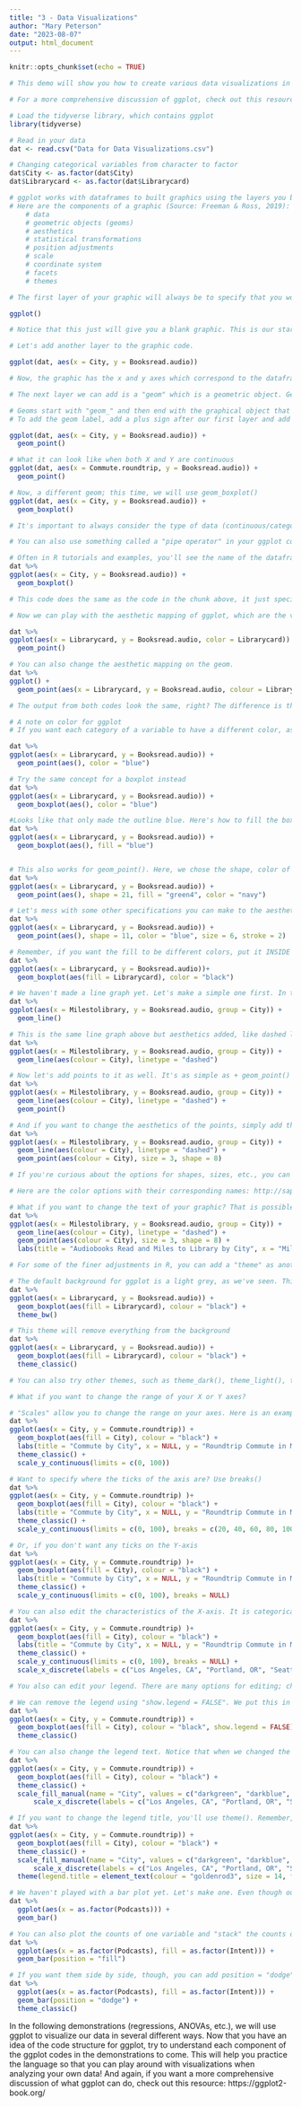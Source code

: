 ---
title: "3 - Data Visualizations"
author: "Mary Peterson"
date: "2023-08-07"
output: html_document
---

```{r setup, include=FALSE}
knitr::opts_chunk$set(echo = TRUE)
```

```{r}
# This demo will show you how to create various data visualizations in R using "tidyverse".Tidyverse is a collection of R packages, that work together for data manipulation, visualization, and analysis workflows. Within tidyverse, there is a package called "ggplot" that can create data visualizations. While there are other packages that can produce many great visualizations, ggplot is a great place to start because it is so versatile.

# For a more comprehensive discussion of ggplot, check out this resource: https://ggplot2-book.org/

# Load the tidyverse library, which contains ggplot
library(tidyverse)

# Read in your data
dat <- read.csv("Data for Data Visualizations.csv")
```

```{r}
# Changing categorical variables from character to factor
dat$City <- as.factor(dat$City)
dat$Librarycard <- as.factor(dat$Librarycard)

```

```{r}
# ggplot works with dataframes to built graphics using the layers you build in the code. 
# Here are the components of a graphic (Source: Freeman & Ross, 2019):
    # data
    # geometric objects (geoms)
    # aesthetics
    # statistical transformations 
    # position adjustments
    # scale
    # coordinate system
    # facets
    # themes

# The first layer of your graphic will always be to specify that you would like to use ggplot

ggplot()

# Notice that this just will give you a blank graphic. This is our starting point and we will built it up from there.
```

```{r}
# Let's add another layer to the graphic code. 

ggplot(dat, aes(x = City, y = Booksread.audio))

# Now, the graphic has the x and y axes which correspond to the dataframe that was specified (i.e., dat). Specifying the axes is case sensitive, so you must give R the same name that the variable has in the dataframe. Note: you can actually drop the x = and y = and the code will run the same. Adding it is simply a helpful reminder of which variable is X and which is Y.

```

```{r}
# The next layer we can add is a "geom" which is a geometric object. Geoms are graphical representations of the data. There are many types of geoms, which you can find here: https://ggplot2.tidyverse.org/reference/#geoms

# Geoms start with "geom_" and then end with the graphical object that you desire, e.g., "geom_line()" or "geom_boxplot()"
# To add the geom label, add a plus sign after our first layer and add the geom. To keep everything tidy, it can be helpful to start the geom layer on a new line, like we do below.

ggplot(dat, aes(x = City, y = Booksread.audio)) +
  geom_point()

# What it can look like when both X and Y are continuous
ggplot(dat, aes(x = Commute.roundtrip, y = Booksread.audio)) +
  geom_point()

# Now, a different geom; this time, we will use geom_boxplot()
ggplot(dat, aes(x = City, y = Booksread.audio)) +
  geom_boxplot()

# It's important to always consider the type of data (continuous/categorical) you have when visualizing. Some geoms only will run with a particular data type.

```

```{r}
# You can also use something called a "pipe operator" in your ggplot code (and several other packages) to to chain together multiple operations in a way that mirrors the natural flow of reading and understanding code. A pipe operator (%>%) means "and then", similar to using a plus sign to add on a command. By using a pipe, you're telling R to run the first line of code AND THEN run the next line of code.

# Often in R tutorials and examples, you'll see the name of the dataframe and then the pipe operator, as seen below. 
dat %>%
ggplot(aes(x = City, y = Booksread.audio)) +
  geom_boxplot()

# This code does the same as the code in the chunk above, it just specifies the dataframe first using a pipe operator
```

```{r}
# Now we can play with the aesthetic mapping of ggplot, which are the visual properties of the graphic. To add an aesthetic layer to the graphic, use aes(). You may notice that we already have used this to define the axes. Let's also add colors to the Librarycard variable by adding "color = Librarycard" in aes().

dat %>%
ggplot(aes(x = Librarycard, y = Booksread.audio, color = Librarycard)) +
  geom_point()

# You can also change the aesthetic mapping on the geom.
dat %>%
ggplot() +
  geom_point(aes(x = Librarycard, y = Booksread.audio, colour = Librarycard))

# The output from both codes look the same, right? The difference is that when you change the ggplot() layer, the aesthetics will be applied to all subsequent layers. If you apply the aesthetic to an individual layer, it will apply the aesthetics to just that one portion. If we had more layers, the two codes would produce visualizations with different visual properties.

```

```{r}
# A note on color for ggplot
# If you want each category of a variable to have a different color, as we have been doing, you put the color argument in aes(). If you want the color to be the same for all categories of your variable (e.g., all points to be blue), you put the color argument outside aes(). 

dat %>%
ggplot(aes(x = Librarycard, y = Booksread.audio)) +
  geom_point(aes(), color = "blue")

# Try the same concept for a boxplot instead
dat %>%
ggplot(aes(x = Librarycard, y = Booksread.audio)) +
  geom_boxplot(aes(), color = "blue")

#Looks like that only made the outline blue. Here's how to fill the boxes. We needed to use the "fill" argument instead.
dat %>%
ggplot(aes(x = Librarycard, y = Booksread.audio)) +
  geom_boxplot(aes(), fill = "blue")


# This also works for geom_point(). Here, we chose the shape, color of the inside, and color of the outline of the points.
dat %>%
ggplot(aes(x = Librarycard, y = Booksread.audio)) +
  geom_point(aes(), shape = 21, fill = "green4", color = "navy")

# Let's mess with some other specifications you can make to the aesthetic. Here we've specified the shape, the color, the size, and the stroke (line thickness) of the points. There are many changes we can make to aesthetics, these are just a few examples.
dat %>%
ggplot(aes(x = Librarycard, y = Booksread.audio)) +
  geom_point(aes(), shape = 11, color = "blue", size = 6, stroke = 2)

# Remember, if you want the fill to be different colors, put it INSIDE aes()
dat %>%
ggplot(aes(x = Librarycard, y = Booksread.audio))+
  geom_boxplot(aes(fill = Librarycard), color = "black")

```

```{r}
# We haven't made a line graph yet. Let's make a simple one first. In this line graph, we specify that we want three separate lines. You do this by specifying a categorical variable as the group using "group = ".
dat %>%
ggplot(aes(x = Milestolibrary, y = Booksread.audio, group = City)) +
  geom_line()

# This is the same line graph above but aesthetics added, like dashed lines
dat %>%
ggplot(aes(x = Milestolibrary, y = Booksread.audio, group = City)) +
  geom_line(aes(colour = City), linetype = "dashed")

# Now let's add points to it as well. It's as simple as + geom_point()
dat %>%
ggplot(aes(x = Milestolibrary, y = Booksread.audio, group = City)) +
  geom_line(aes(colour = City), linetype = "dashed") +
  geom_point()

# And if you want to change the aesthetics of the points, simply add them with aes() in geom_point()
dat %>%
ggplot(aes(x = Milestolibrary, y = Booksread.audio, group = City)) +
  geom_line(aes(colour = City), linetype = "dashed") +
  geom_point(aes(colour = City), size = 3, shape = 8)

# If you're curious about the options for shapes, sizes, etc., you can look them up here: https://ggplot2.tidyverse.org/articles/ggplot2-specs.html

# Here are the color options with their corresponding names: http://sape.inf.usi.ch/quick-reference/ggplot2/colour
```

```{r}
# What if you want to change the text of your graphic? That is possible too. Let's add a title and change the format of the axis titles. We add another layer, "labs", for the graphic's labels. You can also use xlab(), ylab(), and ggtitle() to add them individually.
dat %>%
ggplot(aes(x = Milestolibrary, y = Booksread.audio, group = City)) +
  geom_line(aes(colour = City), linetype = "dashed") +
  geom_point(aes(colour = City), size = 3, shape = 8) +
  labs(title = "Audiobooks Read and Miles to Library by City", x = "Miles to Local Library", y = "Number of Audiobooks Read")

```

```{r}
# For some of the finer adjustments in R, you can add a "theme" as another layer. Themes allow us to choose the size, font, color, position, etc. of the graphic's text.

# The default background for ggplot is a light grey, as we've seen. This theme will remove that
dat %>%
ggplot(aes(x = Librarycard, y = Booksread.audio)) +
  geom_boxplot(aes(fill = Librarycard), colour = "black") +
  theme_bw()

# This theme will remove everything from the background
dat %>%
ggplot(aes(x = Librarycard, y = Booksread.audio)) +
  geom_boxplot(aes(fill = Librarycard), colour = "black") +
  theme_classic()

# You can also try other themes, such as theme_dark(), theme_light(), theme_classic(), theme_void() and more.
```

```{r}
# What if you want to change the range of your X or Y axes? 

# "Scales" allow you to change the range on your axes. Here is an example of using scale_y_continuous to specify the start and end limits of the scale.
dat %>%
ggplot(aes(x = City, y = Commute.roundtrip)) +
  geom_boxplot(aes(fill = City), colour = "black") +
  labs(title = "Commute by City", x = NULL, y = "Roundtrip Commute in Miles") +
  theme_classic() +
  scale_y_continuous(limits = c(0, 100))

# Want to specify where the ticks of the axis are? Use breaks()
dat %>%
ggplot(aes(x = City, y = Commute.roundtrip) )+
  geom_boxplot(aes(fill = City), colour = "black") +
  labs(title = "Commute by City", x = NULL, y = "Roundtrip Commute in Miles") +
  theme_classic() +
  scale_y_continuous(limits = c(0, 100), breaks = c(20, 40, 60, 80, 100))

# Or, if you don't want any ticks on the Y-axis
dat %>%
ggplot(aes(x = City, y = Commute.roundtrip) )+
  geom_boxplot(aes(fill = City), colour = "black") +
  labs(title = "Commute by City", x = NULL, y = "Roundtrip Commute in Miles") +
  theme_classic() +
  scale_y_continuous(limits = c(0, 100), breaks = NULL)

# You can also edit the characteristics of the X-axis. It is categorical, so you must use scale_x_discrete(). Here, we are changing the labels on the X-axis from the category names in the data to more specific descriptions.
dat %>%
ggplot(aes(x = City, y = Commute.roundtrip) )+
  geom_boxplot(aes(fill = City), colour = "black") +
  labs(title = "Commute by City", x = NULL, y = "Roundtrip Commute in Miles") +
  theme_classic() +
  scale_y_continuous(limits = c(0, 100), breaks = NULL) +
  scale_x_discrete(labels = c("Los Angeles, CA", "Portland, OR", "Seattle, WA"))
```

```{r}
# You also can edit your legend. There are many options for editing; change the shape, style, size, get rid of it completely, etc.

# We can remove the legend using "show.legend = FALSE". We put this in the geom_boxplot() since the legend is linked to that layer.
dat %>%
ggplot(aes(x = City, y = Commute.roundtrip)) +
  geom_boxplot(aes(fill = City), colour = "black", show.legend = FALSE) +
  theme_classic()

# You can also change the legend text. Notice that when we changed the X-axis labels in the chunk above that the legend didn't change? This is how you change both the X-axis and the legend. We do this by adding the same "labels = c(..." in scale_fill_manual() as well as scale_x_discrete(). Why? Because scale_fill_manual() refers to the colours of your data, and the legend represents that (they are directly linked). scale_x_discrete() is focused solely on the x-axis.
dat %>%
ggplot(aes(x = City, y = Commute.roundtrip)) +
  geom_boxplot(aes(fill = City), colour = "black") +
  theme_classic() +
  scale_fill_manual(name = "City", values = c("darkgreen", "darkblue", "mediumseagreen"), labels = c("Los Angeles, CA", "Portland, OR",   "Seattle, WA")) +
      scale_x_discrete(labels = c("Los Angeles, CA", "Portland, OR", "Seattle, WA"))

# If you want to change the legend title, you'll use theme(). Remember, themes allow you to choose the size, font, color, position, etc. of the graphic's text. Here, we change the title color, size, face, and position on the boxplot. We also can move the position of the legend.
dat %>%
ggplot(aes(x = City, y = Commute.roundtrip)) +
  geom_boxplot(aes(fill = City), colour = "black") +
  theme_classic() +
  scale_fill_manual(name = "City", values = c("darkgreen", "darkblue", "mediumseagreen"), labels = c("Los Angeles, CA", "Portland, OR",   "Seattle, WA")) +
      scale_x_discrete(labels = c("Los Angeles, CA", "Portland, OR", "Seattle, WA")) +
  theme(legend.title = element_text(colour = "goldenrod3", size = 14, face = "bold"), legend.position = "top")

```

```{r}
# We haven't played with a bar plot yet. Let's make one. Even though our X variable is currently continuous in the dataframe, you can use as.factor() to have it plotted as categorical. This is a great way to visualize the counts of your data to see how they are distributed
dat %>%
  ggplot(aes(x = as.factor(Podcasts))) + 
  geom_bar()  

# You can also plot the counts of one variable and "stack" the counts of another variable within.
dat %>%
  ggplot(aes(x = as.factor(Podcasts), fill = as.factor(Intent))) +
  geom_bar(position = "fill")

# If you want them side by side, though, you can add position = "dodge"
dat %>%
  ggplot(aes(x = as.factor(Podcasts), fill = as.factor(Intent))) +
  geom_bar(position = "dodge") +
  theme_classic()
```


In the following demonstrations (regressions, ANOVAs, etc.), we will use ggplot to visualize our data in several different ways. Now that you have an idea of the code structure for ggplot, try to understand each component of the ggplot codes in the demonstrations to come. This will help you practice the language so that you can play around with visualizations when analyzing your own data! And again, if you want a more comprehensive discussion of what ggplot can do, check out this resource: https://ggplot2-book.org/



